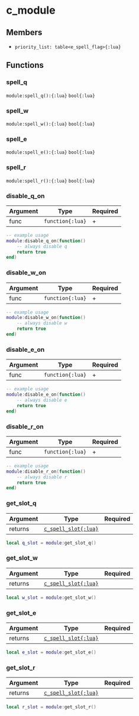 # c_module

## Members

- `priority_list: table<e_spell_flag>{:lua}`

## Functions

### spell_q

`module:spell_q():{:lua}` `bool{:lua}`

### spell_w

`module:spell_w():{:lua}` `bool{:lua}`

### spell_e

`module:spell_e():{:lua}` `bool{:lua}`

### spell_r

`module:spell_r():{:lua}` `bool{:lua}`

### disable_q_on

| Argument | Type             | Required |
| -------- | ---------------- | -------- |
| func     | `function{:lua}` | +        |

```lua
-- example usage
module:disable_q_on(function()
    -- always disable q
    return true
end)
```

### disable_w_on

| Argument | Type             | Required |
| -------- | ---------------- | -------- |
| func     | `function{:lua}` | +        |

```lua
-- example usage
module:disable_w_on(function()
    -- always disable w
    return true
end)
```

### disable_e_on

| Argument | Type             | Required |
| -------- | ---------------- | -------- |
| func     | `function{:lua}` | +        |

```lua
-- example usage
module:disable_e_on(function()
    -- always disable e
    return true
end)
```

### disable_r_on

| Argument | Type             | Required |
| -------- | ---------------- | -------- |
| func     | `function{:lua}` | +        |

```lua
-- example usage
module:disable_r_on(function()
    -- always disable r
    return true
end)
```

### get_slot_q

| Argument | Type                                                   | Required |
| -------- | ------------------------------------------------------ | -------- |
| returns  | [`c_spell_slot{:lua}`](/classes/c_object/c_spell_slot) |          |

```lua
local q_slot = module:get_slot_q()
```

### get_slot_w

| Argument | Type                                                   | Required |
| -------- | ------------------------------------------------------ | -------- |
| returns  | [`c_spell_slot{:lua}`](/classes/c_object/c_spell_slot) |          |

```lua
local w_slot = module:get_slot_w()
```

### get_slot_e

| Argument | Type                                                   | Required |
| -------- | ------------------------------------------------------ | -------- |
| returns  | [`c_spell_slot{:lua}`](/classes/c_object/c_spell_slot) |          |

```lua
local e_slot = module:get_slot_e()
```

### get_slot_r

| Argument | Type                                                   | Required |
| -------- | ------------------------------------------------------ | -------- |
| returns  | [`c_spell_slot{:lua}`](/classes/c_object/c_spell_slot) |          |

```lua
local r_slot = module:get_slot_r()
```

